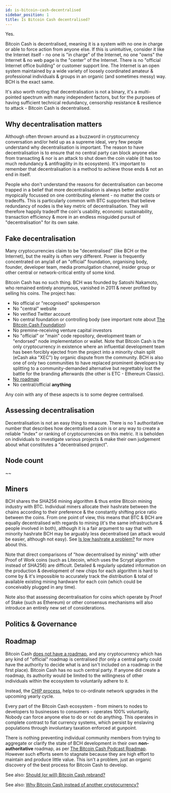```yaml
---
id: is-bitcoin-cash-decentralised
sidebar_position: 1
title: Is Bitcoin Cash decentralised?
---
```


Yes.

Bitcoin Cash is decentralised, meaning it is a system with no one in charge or able to force action from anyone else. If this is unintuitive, consider it like the Internet itself - no one is "in charge" of the Internet, no one "owns" the Internet & no web page is the "center" of the Internet. There is no "official Internet office building" or customer support line. The Internet is an open system maintained by a wide variety of loosely coordinated amateur & professional individuals & groups in an organic (and sometimes messy) way. BCH is the exact same.

It's also worth noting that decentralisation is not a binary, it's a multi-pointed spectrum with many independent factors, but for the purposes of having sufficient technical redundancy, censorship resistance & resilience to attack - Bitcoin Cash is decentralised.

## Why decentralisation matters

Although often thrown around as a buzzword in cryptocurrency conversation and/or held up as a supreme ideal, very few people understand why decentralisation is important. The reason to have decentralisation is to ensure that no central party can block anyone else from transacting & nor is an attack to shut down the coin viable (it has too much redundancy & antifragility in its ecosystem). It's important to remember that decentralisation is a method to achieve those ends & not an end in itself.

People who don't understand the reasons for decentralisation can become trapped in a belief that more decentralisation is always better and/or myopically focussed on one contributing element - no matter the costs or tradeoffs. This is particularly common with BTC supporters that believe redundancy of nodes is the key metric of decentralisation. They will therefore happily tradeoff the coin's usability, economic sustainability, transaction efficiency & more in an endless misguided pursuit of "decentralisation" for its own sake.

## Fake decentralisation

Many cryptocurrencies claim to be "decentralised" (like BCH or the Internet), but the reality is often very different. Power is frequently concentrated on any/all of an "official" foundation, organising body, founder, developer team, media promulgation channel, insider group or other central or network-critical entity of some kind.

Bitcoin Cash has no such thing. BCH was founded by Satoshi Nakamoto, who remained entirely anonymous, vanished in 2011 & never profited by selling his coins. The project has:

- No official or "recognised" spokesperson
- No "central" website
- No verified Twitter account
- No central foundation or controlling body (see important note about [The Bitcoin Cash Foundation](/faqs/Projects/what-is-the-BCH-foundation))
- No premine-receiving venture capital investors
- No "official" or "main" code repository, development team or "endorsed" node implementation or wallet. Note that Bitcoin Cash is the only cryptocurrency in existence where an influential development team has been forcibly ejected from the project into a minority chain split (eCash aka "XEC") by organic dispute from the community. BCH is also one of only two communities to have replaced prominent developers by splitting to a community-demanded alternative but regrettably lost the battle for the branding afterwards (the other is ETC - Ethereum Classic).
- [No roadmap](/faqs/Decentralisation/does-BCH-have-a-roadmap)
- No central/official **anything**

Any coin with any of these aspects is to some degree centralised.

## Assessing decentralisation

Decentralisation is not an easy thing to measure. There is no 1 authoritative number that describes how decentralised a coin is or any way to create a reliable "index" or ranking of cryptocurrencies on this metric. It is beholden on individuals to investigate various projects & make their own judgement about what constitutes a "decentralised project".

## Node count

~~

## Miners

BCH shares the SHA256 mining algorithm & thus entire Bitcoin mining industry with BTC. Individual miners allocate their hashrate between the chains according to their preference & the constantly shifting price ratio between the coins. From one point of view, this means that BTC & BCH are equally decentralised with regards to mining (it's the same infrastructure & people involved in both), although it is a fair argument to say that with minority hashrate BCH may be arguably less decentralised (an attack would be easier, although not easy). See [Is low hashrate a problem?](/faqs/BCH-vs-BTC/is-low-hashrate-a-problem) for more about this.

Note that direct comparisons of "how decentralised by mining" with other Proof of Work coins (such as Litecoin, which uses the Scrypt algorithm instead of SHA256) are difficult. Detailed & regularly updated information on the production & development of new chips for each algorithm is hard to come by & it's impossible to accurately track the distribution & total of available existing mining hardware for each coin (which could be conceivably plugged in any time).

Note also that assessing decentralisation for coins which operate by Proof of Stake (such as Ethereum) or other consensus mechanisms will also introduce an entirely new set of considerations.

## Politics & Governance

## Roadmap

Bitcoin Cash [does not have a roadmap](/faqs/Decentralisation/does-BCH-have-a-roadmap), and any cryptocurrency which has any kind of "official" roadmap is centralised (for only a central party could have the authority to decide what is and isn't included on a roadmap in the first place). Bitcoin Cash has no such central party. If anyone did create a roadmap, its authority would be limited to the willingness of other individuals within the ecosystem to voluntarily adhere to it.

Instead, the [CHIP process](/faqs/Decentralisation/how-does-BCH-governance-work), helps to co-ordinate network upgrades in the upcoming yearly cycle.

Every part of the Bitcoin Cash ecosystem - from miners to nodes to developers to businesses to consumers - operates 100% voluntarily. Nobody can force anyone else to do or not do anything. This operates in complete contrast to fiat currency systems, which persist by enslaving populations through involuntary taxation enforced at gunpoint.

There is nothing preventing individual community members from trying to aggregate or clarify the state of BCH development in their own **non-authoritative** roadmap, as per [The Bitcoin Cash Podcast Roadmap](/roadmap). However such efforts seem to stagnate because they are high effort to maintain and produce little value. This isn't a problem, just an organic discovery of the best process for Bitcoin Cash to develop.

See also: [Should (or will) Bitcoin Cash rebrand?](/faqs/BCH/will-bitcoin-cash-rebrand)

See also: [Why Bitcoin Cash instead of another cryptocurrency?](/faqs/BCH/why-bitcoin-cash)
